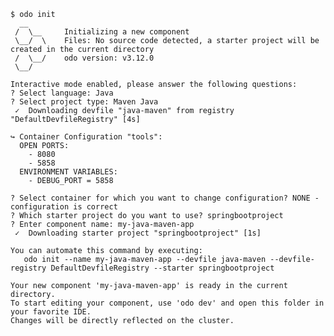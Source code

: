 ```console
$ odo init
  __
 /  \__     Initializing a new component
 \__/  \    Files: No source code detected, a starter project will be created in the current directory
 /  \__/    odo version: v3.12.0
 \__/

Interactive mode enabled, please answer the following questions:
? Select language: Java
? Select project type: Maven Java
 ✓  Downloading devfile "java-maven" from registry "DefaultDevfileRegistry" [4s]

↪ Container Configuration "tools":
  OPEN PORTS:
    - 8080
    - 5858
  ENVIRONMENT VARIABLES:
    - DEBUG_PORT = 5858

? Select container for which you want to change configuration? NONE - configuration is correct
? Which starter project do you want to use? springbootproject
? Enter component name: my-java-maven-app
 ✓  Downloading starter project "springbootproject" [1s]

You can automate this command by executing:
   odo init --name my-java-maven-app --devfile java-maven --devfile-registry DefaultDevfileRegistry --starter springbootproject

Your new component 'my-java-maven-app' is ready in the current directory.
To start editing your component, use 'odo dev' and open this folder in your favorite IDE.
Changes will be directly reflected on the cluster.
```
